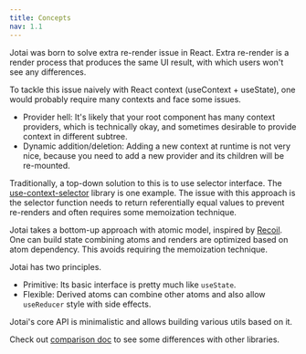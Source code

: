 ```yaml
---
title: Concepts
nav: 1.1
---
```


Jotai was born to solve extra re-render issue in React.
Extra re-render is a render process that produces the same UI result,
with which users won't see any differences.

To tackle this issue naively with React context (useContext + useState),
one would probably require many contexts and face some issues.

- Provider hell: It's likely that your root component has many context providers, which is technically okay, and sometimes desirable to provide context in different subtree.
- Dynamic addition/deletion: Adding a new context at runtime is not very nice, because you need to add a new provider and its children will be re-mounted.

Traditionally, a top-down solution to this is to use selector interface.
The [use-context-selector](https://github.com/dai-shi/use-context-selector) library is one example.
The issue with this approach is the selector function needs to return
referentially equal values to prevent re-renders and often requires some memoization technique.

Jotai takes a bottom-up approach with atomic model, inspired by [Recoil](https://recoiljs.org/).
One can build state combining atoms and renders are optimized based on atom dependency.
This avoids requiring the memoization technique.

Jotai has two principles.

- Primitive: Its basic interface is pretty much like `useState`.
- Flexible: Derived atoms can combine other atoms and also allow `useReducer` style with side effects.

Jotai's core API is minimalistic and allows building various utils based on it.

Check out [comparison doc](../basics/comparison) to see some differences with other libraries.
